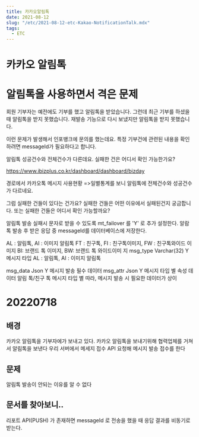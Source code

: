 ```yaml
---
title: 카카오알림톡
date: 2021-08-12
slug: "/etc/2021-08-12-etc-Kakao-NotificationTalk.mdx"
tags:
  - ETC
---
```


# 카카오 알림톡

# 알림톡을 사용하면서 격은 문제

회원 기부자는 예전에도 기부를 했고 알림톡을 받았습니다.
그런데
최근 기부를 하셨을 때 알림톡을 받지 못했습니다.
재발송 기능으로 다시 보냈지만 알림톡을 받지 못했습니다.

이런 문제가 발생해서 인포뱅크에 문의를 했는데요.
특정 기부건에 관련된 내용을 확인하려면
messageId가 필요하다고 합니다.


알림톡 성공건수와 전체건수가 다른데요. 실패한 건은 어디서 확인 가능한가요?


https://www.ibizplus.co.kr/dashboard/dashboard/bizday

경로에서 카카오톡 메시지 사용현황 =>일별통계를 보니
알림톡에 전체건수와 성공건수가 다르네요.

그럼 실패한 건들이 있다는 건가요?
실패한 건들은 어떤 이유에서 실패된건지 궁금합니다.
또는 실패한 건들은 어디서 확인 가능할까요?


알림톡 발송 실패시 문자로 받을 수 있도록 mt_failover 를 'Y' 로 추가 설정한다.
알람톡 발송 후 받은 응답 중 messageId를 데이터베이스에 저장한다.


AL : 알림톡, AI : 이미지 알림톡
FT : 친구톡, FI : 친구톡이미지, FW : 친구톡와이드
이미지
BI: 브랜드 톡 이미지, BW: 브랜드 톡 와이드이미
지
msg_type Varchar(32) Y 메시지 타입
AL : 알림톡, AI : 이미지 알림톡

msg_data Json Y 메시지 발송 필수 데이터
msg_attr Json Y 메시지 타입 별 속성 데이터
알림 톡/친구 톡 메시지 타입 별 따라,
메시지 발송 시 필요한 데이터가 상이

# 20220718
## 배경
카카오 알림톡을 기부자에가 보내고 있다.
카카오 알림톡을 보내기위해 협력업체를 거쳐서 알림톡을 보낸다
우리 서버에서 메세지 접수 API 요청해 메시지 발송 접수를 한다

## 문제
알림톡 발송이 안되는 이유를 알 수 없다

## 문서를 찾아보니..
리포트 API(PUSH) 가 존재하면
messageId 로 전송을 했을 때 응답 결과를 비동기로 받는다.






